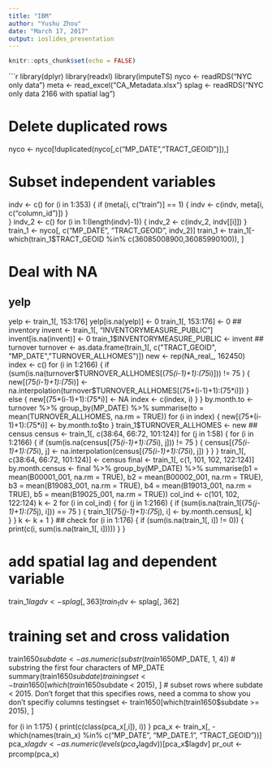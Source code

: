 ---
title: "IBM"
author: "Yushu Zhou"
date: "March 17, 2017"
output: ioslides_presentation
---

```{r setup, include=FALSE}
knitr::opts_chunk$set(echo = FALSE)
```

```{r, message = FALSE, warning = FALSE}
library(dplyr)
library(readxl)
library(imputeTS)
nyco <- readRDS("NYC only data")
meta <- read_excel("CA_Metadata.xlsx")
splag <- readRDS("NYC only data 2166 with spatial lag")

# Delete duplicated rows
nyco <- nyco[!duplicated(nyco[,c("MP_DATE","TRACT_GEOID")]),]

# Subset independent variables
indv <- c()
for (i in 1:353) {
  if (meta[i, c("train")] == 1) {
    indv <- c(indv, meta[i, c("column_id")])
  }  
}
indv_2 <- c()
for (i in 1:(length(indv)-1)) {
  indv_2 <- c(indv_2, indv[[i]])
}
train_1 <- nyco[, c("MP_DATE", "TRACT_GEOID", indv_2)]
train_1 <- train_1[-which(train_1$TRACT_GEOID %in% c(36085008900,36085990100)), ]

# Deal with NA
## yelp
yelp <- train_1[, 153:176]
yelp[is.na(yelp)] <- 0
train_1[, 153:176] <- 0
## inventory
invent <- train_1[, "INVENTORYMEASURE_PUBLIC"]
invent[is.na(invent)] <- 0
train_1$INVENTORYMEASURE_PUBLIC <- invent
## turnover
turnover <- as.data.frame(train_1[, c("TRACT_GEOID", "MP_DATE","TURNOVER_ALLHOMES")])
new <- rep(NA_real_, 162450)
index <- c()
for (i in 1:2166) {
  if (sum(is.na(turnover$TURNOVER_ALLHOMES[(75*(i-1)+1):(75*i)])) != 75 ) {
    new[(75*(i-1)+1):(75*i)] <- na.interpolation(turnover$TURNOVER_ALLHOMES[(75*(i-1)+1):(75*i)])
  } else {
    new[(75*(i-1)+1):(75*i)] <- NA
    index <- c(index, i)
  }
}
by.month.to <- turnover %>%
  group_by(MP_DATE) %>%
  summarise(to = mean(TURNOVER_ALLHOMES, na.rm = TRUE))
for (i in index) {
  new[(75*(i-1)+1):(75*i)] <- by.month.to$to
}
train_1$TURNOVER_ALLHOMES <- new
## census
census <- train_1[, c(38:64, 66:72, 101:124)]
for (j in 1:58) {
  for (i in 1:2166) {
    if (sum(is.na(census[(75*(i-1)+1):(75*i), j])) != 75 ) {
      census[(75*(i-1)+1):(75*i), j] <- na.interpolation(census[(75*(i-1)+1):(75*i), j])
    } 
  }
}
train_1[, c(38:64, 66:72, 101:124)] <- census
final <- train_1[, c(1, 101, 102, 122:124)]
by.month.census <- final %>%
  group_by(MP_DATE) %>%
  summarise(b1 = mean(B00001_001, na.rm = TRUE), b2 = mean(B00002_001, na.rm = TRUE), 
            b3 = mean(B19083_001, na.rm = TRUE), b4 = mean(B19013_001, na.rm = TRUE),
            b5 = mean(B19025_001, na.rm = TRUE))
col_ind <- c(101, 102, 122:124)
k <- 2
for (i in col_ind) {
  for (j in 1:2166) {
    if (sum(is.na(train_1[(75*(j-1)+1):(75*j), i])) == 75 ) {
      train_1[(75*(j-1)+1):(75*j), i] <- by.month.census[, k]  
    }
  }
  k <- k + 1
}
## check
for (i in 1:176) {
  if (sum(is.na(train_1[, i]) != 0)) {
    print(c(i, sum(is.na(train_1[, i]))))
  }
}

# add spatial lag and dependent variable
train_1$lagdv <- splag[, 363]
train_1$dv <- splag[, 362]

# training set and cross validation
train1650$subdate <- as.numeric(substr(train1650$MP_DATE, 1, 4)) # substring the first four characters of MP_DATE
summary(train1650$subdate)
trainingset <- train1650[which(train1650$subdate < 2015), ] # subset rows where subdate < 2015. Don't forget that this specifies rows, need a comma to show you don't specifiy columns
testingset <- train1650[which(train1650$subdate >= 2015), ]

for (i in 1:175) {
  print(c(class(pca_x[,i]), i))
}
pca_x <- train_x[, -which(names(train_x) %in% c("MP_DATE", "MP_DATE.1", "TRACT_GEOID"))]
pca_x$lagdv <- as.numeric(levels(pca_x$lagdv))[pca_x$lagdv]
pr_out <- prcomp(pca_x) 